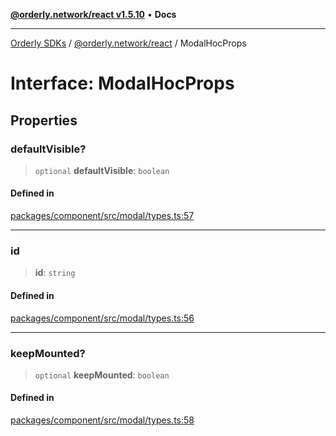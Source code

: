 [**@orderly.network/react v1.5.10**](/sdks/tech-doc/@orderly.network/react/README) • **Docs**

***

[Orderly SDKs](/sdks/tech-doc/packages) / [@orderly.network/react](/sdks/tech-doc/@orderly.network/react/README) / ModalHocProps

# Interface: ModalHocProps

## Properties

### defaultVisible?

> `optional` **defaultVisible**: `boolean`

#### Defined in

[packages/component/src/modal/types.ts:57](https://github.com/OrderlyNetwork/js-sdk/blob/554ae704783e3b83c40bb234a899e8f02987d9b6/packages/component/src/modal/types.ts#L57)

***

### id

> **id**: `string`

#### Defined in

[packages/component/src/modal/types.ts:56](https://github.com/OrderlyNetwork/js-sdk/blob/554ae704783e3b83c40bb234a899e8f02987d9b6/packages/component/src/modal/types.ts#L56)

***

### keepMounted?

> `optional` **keepMounted**: `boolean`

#### Defined in

[packages/component/src/modal/types.ts:58](https://github.com/OrderlyNetwork/js-sdk/blob/554ae704783e3b83c40bb234a899e8f02987d9b6/packages/component/src/modal/types.ts#L58)
